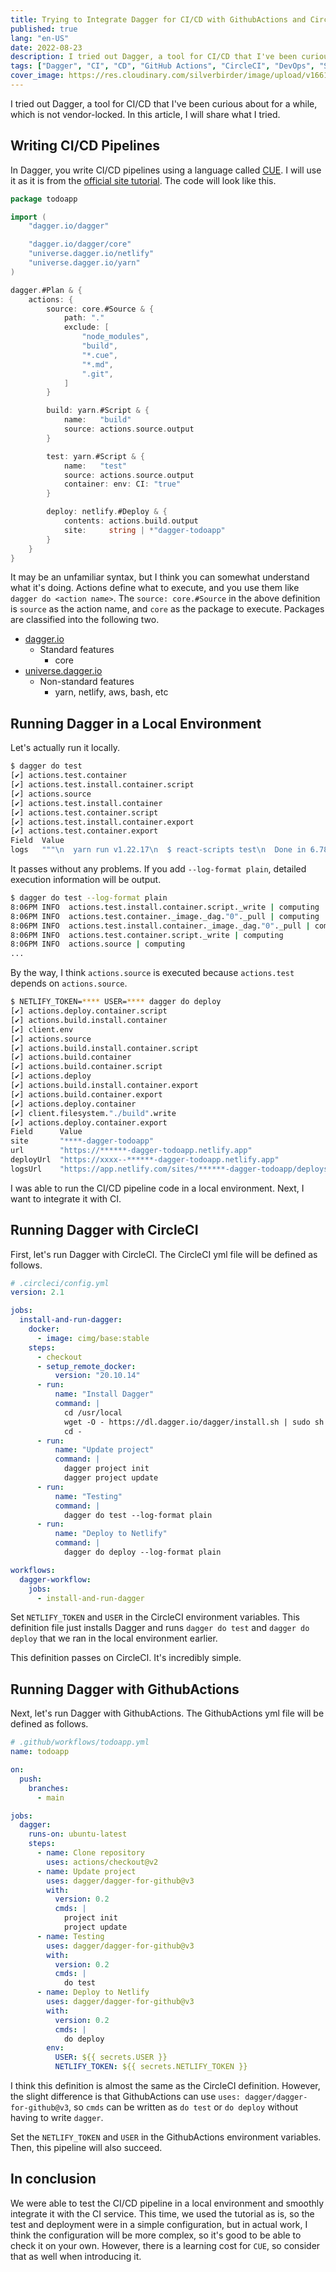 ```yaml
---
title: Trying to Integrate Dagger for CI/CD with GithubActions and CircleCI
published: true
lang: "en-US"
date: 2022-08-23
description: I tried out Dagger, a tool for CI/CD that I've been curious about for a while, which is not vendor-locked. In this article, I will share what I tried.
tags: ["Dagger", "CI", "CD", "GitHub Actions", "CircleCI", "DevOps", "Scrap"]
cover_image: https://res.cloudinary.com/silverbirder/image/upload/v1661254015/silver-birder.github.io/blog/igor-bispo-sV5JRC3t71M-unsplash.jpg
---
```


I tried out Dagger, a tool for CI/CD that I've been curious about for a while, which is not vendor-locked.
In this article, I will share what I tried.

## Writing CI/CD Pipelines

In Dagger, you write CI/CD pipelines using a language called [CUE](https://cuelang.org/).
I will use it as it is from the [official site tutorial](https://docs.dagger.io/1200/local-dev).
The code will look like this.

```go
package todoapp

import (
	"dagger.io/dagger"

	"dagger.io/dagger/core"
	"universe.dagger.io/netlify"
	"universe.dagger.io/yarn"
)

dagger.#Plan & {
	actions: {
		source: core.#Source & {
			path: "."
			exclude: [
				"node_modules",
				"build",
				"*.cue",
				"*.md",
				".git",
			]
		}

		build: yarn.#Script & {
			name:   "build"
			source: actions.source.output
		}

		test: yarn.#Script & {
			name:   "test"
			source: actions.source.output
			container: env: CI: "true"
		}

		deploy: netlify.#Deploy & {
			contents: actions.build.output
			site:     string | *"dagger-todoapp"
		}
	}
}
```

It may be an unfamiliar syntax, but I think you can somewhat understand what it's doing.
Actions define what to execute, and you use them like `dagger do <action name>`.
The `source: core.#Source` in the above definition is `source` as the action name, and `core` as the package to execute.
Packages are classified into the following two.

- [dagger.io](https://github.com/dagger/dagger/tree/v0.2.0/pkg/dagger.io)
  - Standard features
    - core
- [universe.dagger.io](https://github.com/dagger/dagger/tree/v0.2.0/pkg/universe.dagger.io)
  - Non-standard features
    - yarn, netlify, aws, bash, etc

## Running Dagger in a Local Environment

Let's actually run it locally.

```bash
$ dagger do test
[✔] actions.test.container                                                                                                                11.6s
[✔] actions.test.install.container.script                                                                                                  0.1s
[✔] actions.source                                                                                                                         0.5s
[✔] actions.test.install.container                                                                                                         2.3s
[✔] actions.test.container.script                                                                                                          0.1s
[✔] actions.test.install.container.export                                                                                                  0.0s
[✔] actions.test.container.export                                                                                                          0.2s
Field  Value
logs   """\n  yarn run v1.22.17\n  $ react-scripts test\n  Done in 6.78s.\n\n  """
```

It passes without any problems. If you add `--log-format plain`, detailed execution information will be output.

```bash
$ dagger do test --log-format plain
8:06PM INFO  actions.test.install.container.script._write | computing
8:06PM INFO  actions.test.container._image._dag."0"._pull | computing
8:06PM INFO  actions.test.install.container._image._dag."0"._pull | computing
8:06PM INFO  actions.test.container.script._write | computing
8:06PM INFO  actions.source | computing
...
```

By the way, I think `actions.source` is executed because `actions.test` depends on `actions.source`.

```bash
$ NETLIFY_TOKEN=**** USER=**** dagger do deploy
[✔] actions.deploy.container.script                                                                                                        0.2s
[✔] actions.build.install.container                                                                                                        3.8s
[✔] client.env                                                                                                                             0.0s
[✔] actions.source                                                                                                                         0.4s
[✔] actions.build.install.container.script                                                                                                 0.2s
[✔] actions.build.container                                                                                                               21.0s
[✔] actions.build.container.script                                                                                                         0.2s
[✔] actions.deploy                                                                                                                         4.8s
[✔] actions.build.install.container.export                                                                                                 0.1s
[✔] actions.build.container.export                                                                                                         0.1s
[✔] actions.deploy.container                                                                                                              91.0s
[✔] client.filesystem."./build".write                                                                                                      0.3s
[✔] actions.deploy.container.export                                                                                                        0.0s
Field      Value
site       "****-dagger-todoapp"
url        "https://******-dagger-todoapp.netlify.app"
deployUrl  "https://xxxx--******-dagger-todoapp.netlify.app"
logsUrl    "https://app.netlify.com/sites/******-dagger-todoapp/deploys/xxxx"
```

I was able to run the CI/CD pipeline code in a local environment.
Next, I want to integrate it with CI.

## Running Dagger with CircleCI

First, let's run Dagger with CircleCI.
The CircleCI yml file will be defined as follows.

```yaml
# .circleci/config.yml
version: 2.1

jobs:
  install-and-run-dagger:
    docker:
      - image: cimg/base:stable
    steps:
      - checkout
      - setup_remote_docker:
          version: "20.10.14"
      - run:
          name: "Install Dagger"
          command: |
            cd /usr/local
            wget -O - https://dl.dagger.io/dagger/install.sh | sudo sh
            cd -
      - run:
          name: "Update project"
          command: |
            dagger project init
            dagger project update
      - run:
          name: "Testing"
          command: |
            dagger do test --log-format plain
      - run:
          name: "Deploy to Netlify"
          command: |
            dagger do deploy --log-format plain

workflows:
  dagger-workflow:
    jobs:
      - install-and-run-dagger
```

Set `NETLIFY_TOKEN` and `USER` in the CircleCI environment variables.
This definition file just installs Dagger and runs `dagger do test` and `dagger do deploy` that we ran in the local environment earlier.

This definition passes on CircleCI. It's incredibly simple.

## Running Dagger with GithubActions

Next, let's run Dagger with GithubActions.
The GithubActions yml file will be defined as follows.

```yaml
# .github/workflows/todoapp.yml
name: todoapp

on:
  push:
    branches:
      - main

jobs:
  dagger:
    runs-on: ubuntu-latest
    steps:
      - name: Clone repository
        uses: actions/checkout@v2
      - name: Update project
        uses: dagger/dagger-for-github@v3
        with:
          version: 0.2
          cmds: |
            project init
            project update
      - name: Testing
        uses: dagger/dagger-for-github@v3
        with:
          version: 0.2
          cmds: |
            do test
      - name: Deploy to Netlify
        uses: dagger/dagger-for-github@v3
        with:
          version: 0.2
          cmds: |
            do deploy
        env:
          USER: ${{ secrets.USER }}
          NETLIFY_TOKEN: ${{ secrets.NETLIFY_TOKEN }}
```

I think this definition is almost the same as the CircleCI definition.
However, the slight difference is that GithubActions can use `uses: dagger/dagger-for-github@v3`, so `cmds` can be written as `do test` or `do deploy` without having to write `dagger`.

Set the `NETLIFY_TOKEN` and `USER` in the GithubActions environment variables.
Then, this pipeline will also succeed.

## In conclusion

We were able to test the CI/CD pipeline in a local environment and smoothly integrate it with the CI service.
This time, we used the tutorial as is, so the test and deployment were in a simple configuration,
but in actual work, I think the configuration will be more complex, so it's good to be able to check it on your own.
However, there is a learning cost for `CUE`, so consider that as well when introducing it.
